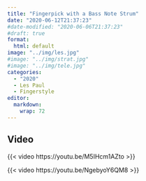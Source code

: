 ```yaml
---
title: "Fingerpick with a Bass Note Strum"
date: "2020-06-12T21:37:23"
#date-modified: "2020-06-06T21:37:23"
#draft: true
format: 
  html: default
image: "../img/les.jpg"
#image: "../img/strat.jpg"
#image: "../img/tele.jpg"
categories:
  - "2020"
  - Les Paul
  - Fingerstyle
editor: 
  markdown: 
    wrap: 72
---
```


## Video

{{< video https://youtu.be/M5IHcm1AZto >}}

{{< video https://youtu.be/NgebyoY6QM8 >}}